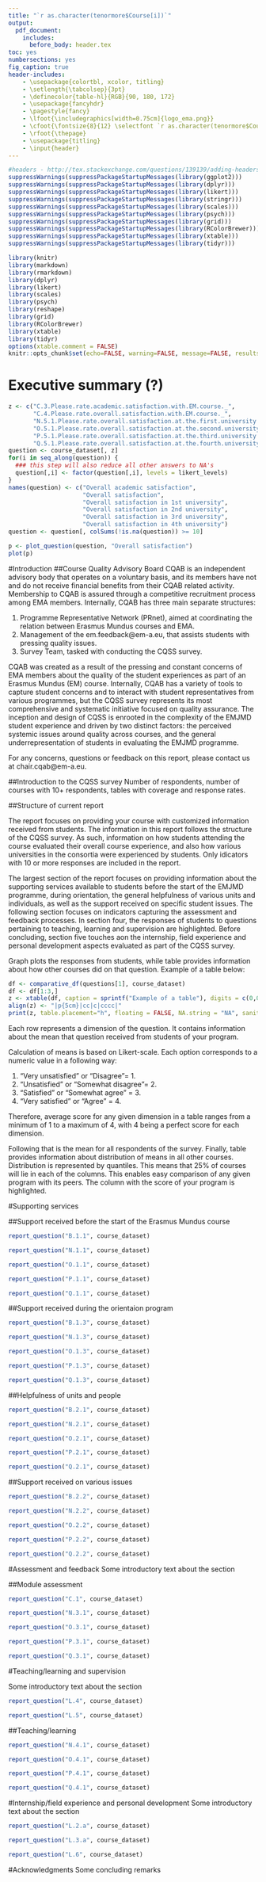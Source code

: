 ```yaml
---
title: "`r as.character(tenormore$Course[i])`"
output: 
  pdf_document:
    includes:
      before_body: header.tex
toc: yes
numbersections: yes
fig_caption: true
header-includes:
    - \usepackage{colortbl, xcolor, titling}
    - \setlength{\tabcolsep}{3pt}
    - \definecolor{table-hl}{RGB}{90, 180, 172}
    - \usepackage{fancyhdr}
    - \pagestyle{fancy}
    - \lfoot{\includegraphics[width=0.75cm]{logo_ema.png}}
    - \cfoot{\fontsize{8}{12} \selectfont `r as.character(tenormore$Course[i])`}
    - \rfoot{\thepage}  
    - \usepackage{titling}
    - \input{header}
---
```


```r
#headers - http://tex.stackexchange.com/questions/139139/adding-headers-and-footers-using-pandoc
suppressWarnings(suppressPackageStartupMessages(library(ggplot2)))
suppressWarnings(suppressPackageStartupMessages(library(dplyr)))
suppressWarnings(suppressPackageStartupMessages(library(likert)))
suppressWarnings(suppressPackageStartupMessages(library(stringr)))
suppressWarnings(suppressPackageStartupMessages(library(scales)))
suppressWarnings(suppressPackageStartupMessages(library(psych)))
suppressWarnings(suppressPackageStartupMessages(library(grid)))
suppressWarnings(suppressPackageStartupMessages(library(RColorBrewer)))
suppressWarnings(suppressPackageStartupMessages(library(xtable)))
suppressWarnings(suppressPackageStartupMessages(library(tidyr)))

library(knitr)
library(markdown)
library(rmarkdown)
library(dplyr)
library(likert)
library(scales)
library(psych)
library(reshape)
library(grid)
library(RColorBrewer)
library(xtable)
library(tidyr)
options(xtable.comment = FALSE)
knitr::opts_chunk$set(echo=FALSE, warning=FALSE, message=FALSE, results = 'asis')
```

\pagebreak

# Executive summary (?)

```r
z <- c("C.3.Please.rate.academic.satisfaction.with.EM.course._", 
       "C.4.Please.rate.overall.satisfaction.with.EM.course._",
       "N.5.1.Please.rate.overall.satisfaction.at.the.first.university._",
       "O.5.1.Please.rate.overall.satisfaction.at.the.second.university._",
       "P.5.1.Please.rate.overall.satisfaction.at.the.third.university._",
       "Q.5.1.Please.rate.overall.satisfaction.at.the.fourth.university._")
question <- course_dataset[, z]
for(i in seq_along(question)) {
  ### this step will also reduce all other answers to NA's
  question[,i] <- factor(question[,i], levels = likert_levels)
}
names(question) <- c("Overall academic satisfaction", 
                     "Overall satisfaction",
                     "Overall satisfaction in 1st university",
                     "Overall satisfaction in 2nd university",
                     "Overall satisfaction in 3rd university",
                     "Overall satisfaction in 4th university")
question <- question[, colSums(!is.na(question)) >= 10]
```
```r
p <- plot_question(question, "Overall satisfaction")
plot(p)
```


#Introduction
##Course Quality Advisory Board
CQAB is an independent advisory body that operates on a voluntary basis, and its members have not and do not receive financial benefits from their CQAB related activity. Membership to CQAB is assured through a competitive recruitment process among EMA members. Internally, CQAB has three main separate structures: 

  1. Programme Representative Network (PRnet), aimed at coordinating the relation between Erasmus Mundus courses and EMA.
  2. Management of the em.feedback@em-a.eu, that assists students with pressing quality issues. 
  3. Survey Team, tasked with conducting the CQSS survey. 
  
CQAB was created as a result of the pressing and constant concerns of EMA members about the quality of the student experiences as part of an Erasmus Mundus (EM) course. Internally, CQAB has a variety of tools to capture student concerns and to interact with student representatives from various programmes, but the CQSS survey represents its most comprehensive and systematic initiative focused on quality assurance. The inception and design of CQSS is enrooted in the complexity of the EMJMD student experience and driven by two distinct factors: the perceived systemic issues around quality across courses, and the general underrepresentation of students in evaluating the EMJMD programme. 

For any concerns, questions or feedback on this report, please contact us at chair.cqab@em-a.eu.

##Introduction to the CQSS survey
Number of respondents, number of courses with 10+ respondents, tables with coverage and response rates.

##Structure of current report

The report focuses on providing your course with customized information received from students. The information in this report follows the structure of the CQSS survey. As such, information on how students attending the course evaluated their overall course experience, and also how various universities in the consortia were experienced by students. Only idicators with 10 or more responses are included in the report. 

The largest section of the report focuses on providing information about the supporting services available to students before the start of the EMJMD programme, during orientation, the general helpfulness of various units and individuals, as well as the support received on specific student issues. The following section focuses on indicators capturing the assessment and feedback processes. In section four, the responses of students to questions pertaining to teaching, learning and supervision are highlighted. Before concluding, section five touches aon the internship, field experience and personal development aspects evaluated as part of the CQSS survey.

Graph plots the responses from students, while table provides information about how other courses did on that question. Example of a table below:

```r
df <- comparative_df(questions[1], course_dataset)
df <- df[1:3,]
z <- xtable(df, caption = sprintf("Example of a table"), digits = c(0,0,2,2,2,2,2,2), type = "html")
align(z) <- "|p{5cm}|cc|c|cccc|"
print(z, table.placement="h", floating = FALSE, NA.string = "NA", sanitize.text.function = function(x) x)
```

Each row represents a dimension of the question. It contains information about the mean that question received from students of your program. 

Calculation of means is based on Likert-scale. Each option corresponds to a numeric value in a following way:

  1. "Very unsatisfied" or "Disagree"= 1.
  2. "Unsatisfied" or "Somewhat disagree"= 2.
  3. "Satisfied" or "Somewhat agree" = 3.
  4. "Very satisfied" or "Agree" = 4.

Therefore, average score for any given dimension in a table ranges from a minimum of 1 to a maximum of 4, with 4 being a perfect score for each dimension.

Following that is the mean for all respondents of the survey. Finally, table provides information about distribution of means in all other courses. Distribution is represented by quantiles. This means that 25% of courses will lie in each of the columns. This enables easy comparison of any given program with its peers. The column with the score of your program is highlighted.

\pagebreak

#Supporting services

##Support received before the start of the Erasmus Mundus course

```r
report_question("B.1.1", course_dataset)
```
```r
report_question("N.1.1", course_dataset)
```
```r
report_question("O.1.1", course_dataset)
```
```r
report_question("P.1.1", course_dataset)
```
```r
report_question("Q.1.1", course_dataset)

```

##Support received during the orientaion program

```r
report_question("B.1.3", course_dataset)
```
```r
report_question("N.1.3", course_dataset)
```
```r
report_question("O.1.3", course_dataset)
```
```r
report_question("P.1.3", course_dataset)
```
```r
report_question("Q.1.3", course_dataset)
```

##Helpfulness of units and people

```r
report_question("B.2.1", course_dataset)
```
```r
report_question("N.2.1", course_dataset)
```
```r
report_question("O.2.1", course_dataset)
```
```r
report_question("P.2.1", course_dataset)
```
```r
report_question("Q.2.1", course_dataset)
```

##Support received on various issues

```r
report_question("B.2.2", course_dataset)
```
```r
report_question("N.2.2", course_dataset)
```
```r
report_question("O.2.2", course_dataset)
```
```r
report_question("P.2.2", course_dataset)
```
```r
report_question("Q.2.2", course_dataset)
```

\pagebreak

#Assessment and feedback
Some introductory text about the section

##Module assessment

```r
report_question("C.1", course_dataset)
```

```r
report_question("N.3.1", course_dataset)
```
```r
report_question("O.3.1", course_dataset)
```
```r
report_question("P.3.1", course_dataset)
```
```r
report_question("Q.3.1", course_dataset)
```

\pagebreak

#Teaching/learning and supervision

Some introductory text about the section

```r
report_question("L.4", course_dataset)
```
```r
report_question("L.5", course_dataset)
```

##Teaching/learning

```r
report_question("N.4.1", course_dataset)
```
```r
report_question("O.4.1", course_dataset)
```
```r
report_question("P.4.1", course_dataset)
```
```r
report_question("Q.4.1", course_dataset)
```

\pagebreak

#Internship/field experience and personal development
Some introductory text about the section

```r
report_question("L.2.a", course_dataset)
```
```r
report_question("L.3.a", course_dataset)
```
```r
report_question("L.6", course_dataset)
```

\pagebreak

#Acknowledgments
Some concluding remarks